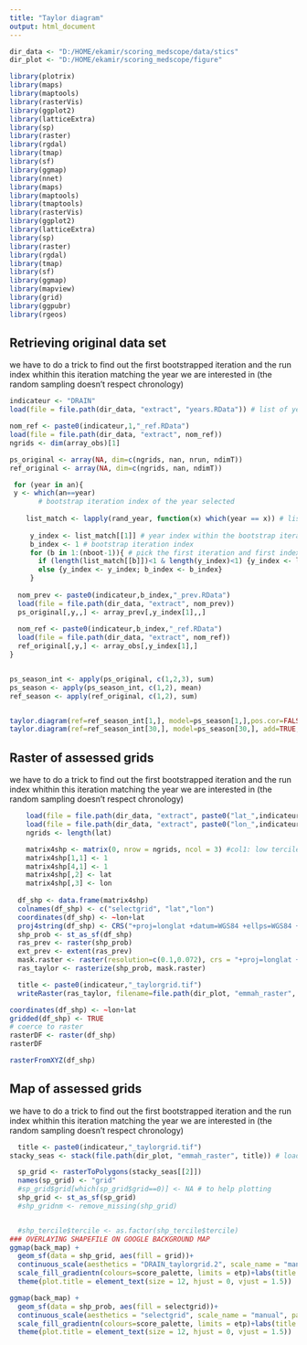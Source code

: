 ```yaml
---
title: "Taylor diagram"
output: html_document
---
```


```r
dir_data <- "D:/HOME/ekamir/scoring_medscope/data/stics" 
dir_plot <- "D:/HOME/ekamir/scoring_medscope/figure" 

library(plotrix)
library(maps)
library(maptools)
library(rasterVis)
library(ggplot2)
library(latticeExtra)
library(sp)
library(raster)
library(rgdal)
library(tmap)
library(sf)
library(ggmap)
library(nnet)
library(maps)
library(maptools)
library(tmaptools)
library(rasterVis)
library(ggplot2)
library(latticeExtra)
library(sp)
library(raster)
library(rgdal)
library(tmap)
library(sf)
library(ggmap)
library(mapview)
library(grid)
library(ggpubr)
library(rgeos)
```

## Retrieving original data set

we have to do a trick to find out the first bootstrapped iteration and the run index whithin this iteration matching the year we are interested in (the random sampling doesn't respect chronology)

```r
indicateur <- "DRAIN"
load(file = file.path(dir_data, "extract", "years.RData")) # list of years in each bootstrap iteration

nom_ref <- paste0(indicateur,1,"_ref.RData")
load(file = file.path(dir_data, "extract", nom_ref))
ngrids <- dim(array_obs)[1]

ps_original <- array(NA, dim=c(ngrids, nan, nrun, ndimT))
ref_original <- array(NA, dim=c(ngrids, nan, ndimT))

 for (year in an){
 y <- which(an==year)
       # bootstrap iteration index of the year selected
     
    list_match <- lapply(rand_year, function(x) which(year == x)) # list of matchs between list of years randomly generated for the bootstrap and the year we are interested in
     
     y_index <- list_match[[1]] # year index within the bootstrap iteration
     b_index <- 1 # bootstrap iteration index
     for (b in 1:(nboot-1)){ # pick the first iteration and first index matching the year we are looking for
       if (length(list_match[[b]])<1 & length(y_index)<1) {y_index <- list_match[[b+1]]; b_index <- b+1}
       else {y_index <- y_index; b_index <- b_index}
     }
     
  nom_prev <- paste0(indicateur,b_index,"_prev.RData")
  load(file = file.path(dir_data, "extract", nom_prev))
  ps_original[,y,,] <- array_prev[,y_index[1],,]
  
  nom_ref <- paste0(indicateur,b_index,"_ref.RData")
  load(file = file.path(dir_data, "extract", nom_ref))
  ref_original[,y,] <- array_obs[,y_index[1],]
}


ps_season_int <- apply(ps_original, c(1,2,3), sum)
ps_season <- apply(ps_season_int, c(1,2), mean)
ref_season <- apply(ref_original, c(1,2), sum)


taylor.diagram(ref=ref_season_int[1,], model=ps_season[1,],pos.cor=FALSE)
taylor.diagram(ref=ref_season_int[30,], model=ps_season[30,], add=TRUE, col= "blue")

```
## Raster of assessed grids

we have to do a trick to find out the first bootstrapped iteration and the run index whithin this iteration matching the year we are interested in (the random sampling doesn't respect chronology)

```r


    load(file = file.path(dir_data, "extract", paste0("lat_",indicateur,".RData")))
    load(file = file.path(dir_data, "extract", paste0("lon_",indicateur,".RData")))
    ngrids <- length(lat)

    matrix4shp <- matrix(0, nrow = ngrids, ncol = 3) #col1: low tercile score; col2: low tercile score signifiance; col3: low tercile score; col4: low tercile score signifiance; col5: latitude; col6: longitude
    matrix4shp[1,1] <- 1
    matrix4shp[4,1] <- 1
    matrix4shp[,2] <- lat
    matrix4shp[,3] <- lon
    
  df_shp <- data.frame(matrix4shp)
  colnames(df_shp) <- c("selectgrid", "lat","lon")
  coordinates(df_shp) <- ~lon+lat
  proj4string(df_shp) <- CRS("+proj=longlat +datum=WGS84 +ellps=WGS84 +towgs84=0,0,0")
  shp_prob <- st_as_sf(df_shp)
  ras_prev <- raster(shp_prob)
  ext_prev <- extent(ras_prev)
  mask.raster <- raster(resolution=c(0.1,0.072), crs = "+proj=longlat +datum=WGS84 +ellps=WGS84 +towgs84=0,0,0", ext = ext_prev) #resolution=c(0.1,0.072), 
  ras_taylor <- rasterize(shp_prob, mask.raster)

  title <- paste0(indicateur,"_taylorgrid.tif")
  writeRaster(ras_taylor, filename=file.path(dir_plot, "emmah_raster", title), overwrite = TRUE)

coordinates(df_shp) <- ~lon+lat
gridded(df_shp) <- TRUE
# coerce to raster
rasterDF <- raster(df_shp)
rasterDF

rasterFromXYZ(df_shp)

```

## Map of assessed grids

we have to do a trick to find out the first bootstrapped iteration and the run index whithin this iteration matching the year we are interested in (the random sampling doesn't respect chronology)

```r

  title <- paste0(indicateur,"_taylorgrid.tif")
stacky_seas <- stack(file.path(dir_plot, "emmah_raster", title)) # loading stack file

  sp_grid <- rasterToPolygons(stacky_seas[[2]]) 
  names(sp_grid) <- "grid"
  #sp_grid$grid[which(sp_grid$grid==0)] <- NA # to help plotting
  shp_grid <- st_as_sf(sp_grid)
  #shp_gridnm <- remove_missing(shp_grid)


  #shp_tercile$tercile <- as.factor(shp_tercile$tercile)
### OVERLAYING SHAPEFILE ON GOOGLE BACKGROUND MAP
ggmap(back_map) +
  geom_sf(data = shp_grid, aes(fill = grid))+
  continuous_scale(aesthetics = "DRAIN_taylorgrid.2", scale_name = "manual", palette = 0.1)+
  scale_fill_gradientn(colours=score_palette, limits = etp)+labs(title = paste0(indicateur," season MSESS "))+
  theme(plot.title = element_text(size = 12, hjust = 0, vjust = 1.5))

ggmap(back_map) +
  geom_sf(data = shp_prob, aes(fill = selectgrid))+
  continuous_scale(aesthetics = "selectgrid", scale_name = "manual", palette = 0.1)+
  scale_fill_gradientn(colours=score_palette, limits = etp)+labs(title = paste0(indicateur," season MSESS "))+
  theme(plot.title = element_text(size = 12, hjust = 0, vjust = 1.5))

```
